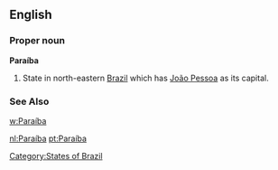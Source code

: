 ==English==

===Proper noun===
'''Paraíba'''

#State in north-eastern [[Brazil]] which has [[João Pessoa]] as its capital.
===See Also===
[[w:Paraíba]]
[[Category:States of Brazil]]

[[nl:Paraíba]]
[[pt:Paraíba]]